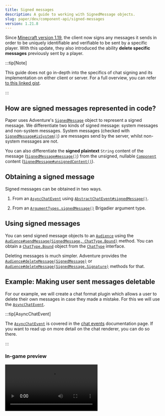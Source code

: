 ```yaml
---
title: Signed messages
description: A guide to working with SignedMessage objects.
slug: paper/dev/component-api/signed-messages
version: 1.21.8
---
```




Since [Minecraft version 1.19](https://minecraft.wiki/w/Java_Edition_1.19), the client now signs any
messages it sends in order to be uniquely identifiable and verifiable to be sent by a specific player.
With this update, they also introduced the ability **delete specific messages** previously sent by a player.

:::tip[Note]

This guide does not go in-depth into the specifics of chat signing and its implementation on either client or server.
For a full overview, you can refer [to this linked gist](https://gist.github.com/kennytv/ed783dd244ca0321bbd882c347892874).

:::

## How are signed messages represented in code?
Paper uses Adventure's [`SignedMessage`](https://jd.advntr.dev/api/latest/net/kyori/adventure/chat/SignedMessage.html)
object to represent a signed message. We differentiate two kinds of signed message: system messages and non-system messages.
System messages (checked with [`SignedMessage#isSystem()`](https://jd.advntr.dev/api/latest/net/kyori/adventure/chat/SignedMessage.html#isSystem()))
are messages send by the server, whilst non-system messages are not.

You can also differentiate the **signed plaintext** `String` content of the message
([`SignedMessage#message()`](https://jd.advntr.dev/api/latest/net/kyori/adventure/chat/SignedMessage.html#message()))
from the unsigned, nullable [`Component`](https://jd.advntr.dev/api/latest/net/kyori/adventure/text/Component.html)
content ([`SignedMessage#unsignedContent()`](https://jd.advntr.dev/api/latest/net/kyori/adventure/chat/SignedMessage.html#unsignedContent())).


## Obtaining a signed message
Signed messages can be obtained in two ways.

1. From an [`AsyncChatEvent`](jd:paper:io.papermc.paper.event.player.AsyncChatEvent) using
   [`AbstractChatEvent#signedMessage()`](jd:paper:io.papermc.paper.event.player.AbstractChatEvent#signedMessage()).

2. From an [`ArgumentTypes.signedMessage()`](jd:paper:io.papermc.paper.command.brigadier.argument.ArgumentTypes#signedMessage())
   Brigadier argument type.


## Using signed messages
You can send signed message objects to an [`Audience`](https://jd.advntr.dev/api/latest/net/kyori/adventure/audience/Audience.html)
using the [`Audience#sendMessage(SignedMessage, ChatType.Bound)`](https://jd.advntr.dev/api/latest/net/kyori/adventure/audience/Audience.html#sendMessage(net.kyori.adventure.chat.SignedMessage,net.kyori.adventure.chat.ChatType.Bound))
method. You can obtain a [`ChatType.Bound`](https://jd.advntr.dev/api/latest/net/kyori/adventure/chat/ChatType.Bound.html) object
from the [`ChatType`](https://jd.advntr.dev/api/latest/net/kyori/adventure/chat/ChatType.html) interface.

Deleting messages is much simpler. Adventure provides the [`Audience#deleteMessage(SignedMessage)`](https://jd.advntr.dev/api/latest/net/kyori/adventure/audience/Audience.html#deleteMessage(net.kyori.adventure.chat.SignedMessage))
or [`Audience#deleteMessage(SignedMessage.Signature)`](https://jd.advntr.dev/api/latest/net/kyori/adventure/audience/Audience.html#deleteMessage(net.kyori.adventure.chat.SignedMessage.Signature))
methods for that.

## Example: Making user sent messages deletable
For our example, we will create a chat format plugin which allows a user to delete
their own messages in case they made a mistake. For this we will use the [`AsyncChatEvent`](jd:paper:io.papermc.paper.event.player.AsyncChatEvent).

:::tip[AsyncChatEvent]

The [`AsyncChatEvent`](jd:paper:io.papermc.paper.event.player.AsyncChatEvent) is covered in the [chat events](/paper/dev/chat-events)
documentation page. If you want to read up on more detail on the chat renderer, you can do so there.

:::

### In-game preview
<Video src={SignedMessagesDeletionMp4} play-always />

### Code
```java title="SignedChatListener.java" collapse={1-11} showLineNumbers
package io.papermc.docs.signedmessages;

import io.papermc.paper.event.player.AsyncChatEvent;
import net.kyori.adventure.text.Component;
import net.kyori.adventure.text.event.ClickEvent;
import net.kyori.adventure.text.format.NamedTextColor;
import net.kyori.adventure.text.format.TextDecoration;
import org.bukkit.Bukkit;
import org.bukkit.event.EventHandler;
import org.bukkit.event.Listener;
import org.jspecify.annotations.NullMarked;

@NullMarked
public class SignedChatListener implements Listener {

    @EventHandler
    void onPlayerChat(AsyncChatEvent event) {
        // We modify the chat format, so we use a chat renderer.
        event.renderer((player, playerName, message, viewer) -> {
            // This is the base format of our message. It will format chat as "<player> » <message>".
            final Component base = Component.textOfChildren(
                playerName.colorIfAbsent(NamedTextColor.GOLD),
                Component.text(" » ", NamedTextColor.DARK_GRAY),
                message
            );

            // Send the base format to any player who is not the sender.
            if (viewer != player) {
                return base;
            }

            // Create a base delete suffix. The creation is separated into two
            // parts purely for readability reasons.
            final Component deleteCrossBase = Component.textOfChildren(
                Component.text("[", NamedTextColor.DARK_GRAY),
                Component.text("X", NamedTextColor.DARK_RED, TextDecoration.BOLD),
                Component.text("]", NamedTextColor.DARK_GRAY)
            );

            // Add a hover and click event to the delete suffix.
            final Component deleteCross = deleteCrossBase
                .hoverEvent(Component.text("Click to delete your message!", NamedTextColor.RED))
                // We retrieve the signed message with event.signedMessage() and request a server-wide deletion if the
                // deletion cross were to be clicked.
                .clickEvent(ClickEvent.callback(audience -> Bukkit.getServer().deleteMessage(event.signedMessage())));

            // Send the base format but with the delete suffix.
            return base.appendSpace().append(deleteCross);
        });
    }
}
```
